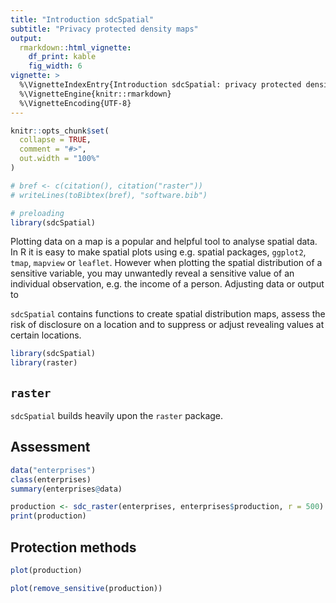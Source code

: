 ```yaml
---
title: "Introduction sdcSpatial"
subtitle: "Privacy protected density maps"
output: 
  rmarkdown::html_vignette:
    df_print: kable
    fig_width: 6
vignette: >
  %\VignetteIndexEntry{Introduction sdcSpatial: privacy protected density maps}
  %\VignetteEngine{knitr::rmarkdown}
  %\VignetteEncoding{UTF-8}
---
```


```r
knitr::opts_chunk$set(
  collapse = TRUE,
  comment = "#>",
  out.width = "100%"
)

# bref <- c(citation(), citation("raster"))
# writeLines(toBibtex(bref), "software.bib")

# preloading
library(sdcSpatial)
```
Plotting data on a map is a popular and helpful tool to analyse spatial data. 
In R it is easy to make spatial plots using e.g. spatial packages, `ggplot2`, 
`tmap`, `mapview` or `leaflet`. 
However when plotting the spatial distribution of a 
sensitive variable, you may unwantedly reveal a sensitive value of an 
individual observation, e.g. the income of a person. Adjusting data or output
to 

`sdcSpatial` contains  functions to create spatial distribution maps, 
assess the risk of disclosure on a location and to suppress or adjust 
revealing values at certain locations.

```r
library(sdcSpatial)
library(raster)
```
## `raster`

`sdcSpatial` builds heavily upon the `raster` package.

## Assessment

```r
data("enterprises")
class(enterprises)
summary(enterprises@data)
```
```r
production <- sdc_raster(enterprises, enterprises$production, r = 500)
print(production)
```

## Protection methods

```r
plot(production)
```
```r
plot(remove_sensitive(production))
```


```r

```

